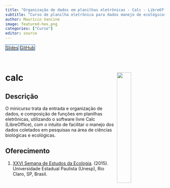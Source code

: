 ```yaml
---
title: "Organização de dados em planilhas eletrônicas - Calc - LibreOffice"
subtitle: "Curso de planilha eletrônica para dados manejo de ecológicos."
author: Maurício Vancine
image: featured-hex.png
categories: ["Curso"]
editor: source
---
```


<div class="mt-4 d-flex flex-row flex-wrap gap-1 justify-content-left justify-content-sm-start" role="group" aria-label="Links">
  <a href="" class="btn btn-custom text-capitalize" target="_blank"><i class="fas fa-images me-1"></i>Slides</a>
  <a href="" class="btn btn-custom text-capitalize" target="_blank"><i class="fab fa-github me-1"></i>GitHub</a>
</div>

<style>
  .btn-custom {
    background-color: white;
    border: 1px solid #1c6cbe; /* Borda azul */
    color: #1c6cbe; /* Texto azul */
    transition: background-color 0.3s, color 0.3s;
  }
  .btn-custom:hover {
    background-color: #1c6cbe; /* Cor de fundo azul ao passar o mouse */
    color: white; /* Texto branco */
  }
</style>

<br>

# **calc** <img src="featured-hex.png" align="right" width="30%" min-width="120px"/>

## Descrição

O minicurso trata da entrada e organização de dados, e composição de funções em planilhas eletrônicas, utilizando o software livre Calc (LibreOffice), com o intuito de facilitar o manejo dos dados coletados em pesquisas na área de ciências biológicas e ecológicas.

## Oferecimento

1. [XXVI Semana de Estudos da Ecologia](https://www.instagram.com/seecologiaunesp). (2015). Universidade Estadual Paulista (Unesp), Rio Claro, SP, Brasil.
